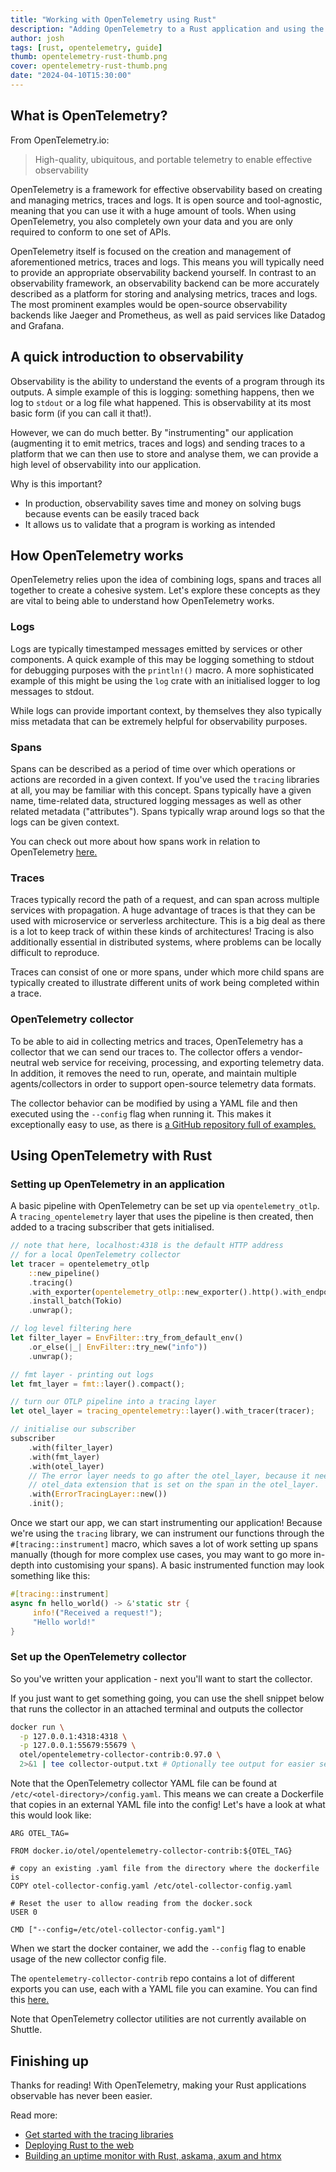 ```yaml
---
title: "Working with OpenTelemetry using Rust"
description: "Adding OpenTelemetry to a Rust application and using the OpenTelemetry collector"
author: josh
tags: [rust, opentelemetry, guide]
thumb: opentelemetry-rust-thumb.png
cover: opentelemetry-rust-thumb.png
date: "2024-04-10T15:30:00"
---
```


## What is OpenTelemetry?

From OpenTelemetry.io:

> High-quality, ubiquitous, and portable telemetry to enable effective observability

OpenTelemetry is a framework for effective observability based on creating and managing metrics, traces and logs. It is open source and tool-agnostic, meaning that you can use it with a huge amount of tools. When using OpenTelemetry, you also completely own your data and you are only required to conform to one set of APIs.

OpenTelemetry itself is focused on the creation and management of aforementioned metrics, traces and logs. This means you will typically need to provide an appropriate observability backend yourself. In contrast to an observability framework, an observability backend can be more accurately described as a platform for storing and analysing metrics, traces and logs. The most prominent examples would be open-source observability backends like Jaeger and Prometheus, as well as paid services like Datadog and Grafana.

## A quick introduction to observability

Observability is the ability to understand the events of a program through its outputs. A simple example of this is logging: something happens, then we log to `stdout` or a log file what happened. This is observability at its most basic form (if you can call it that!).

However, we can do much better. By "instrumenting" our application (augmenting it to emit metrics, traces and logs) and sending traces to a platform that we can then use to store and analyse them, we can provide a high level of observability into our application.

Why is this important?

- In production, observability saves time and money on solving bugs because events can be easily traced back
- It allows us to validate that a program is working as intended

## How OpenTelemetry works

OpenTelemetry relies upon the idea of combining logs, spans and traces all together to create a cohesive system. Let's explore these concepts as they are vital to being able to understand how OpenTelemetry works.

### Logs

Logs are typically timestamped messages emitted by services or other components. A quick example of this may be logging something to stdout for debugging purposes with the `println!()` macro. A more sophisticated example of this might be using the `log` crate with an initialised logger to log messages to stdout.

While logs can provide important context, by themselves they also typically miss metadata that can be extremely helpful for observability purposes.

### Spans

Spans can be described as a period of time over which operations or actions are recorded in a given context. If you've used the `tracing` libraries at all, you may be familiar with this concept. Spans typically have a given name, time-related data, structured logging messages as well as other related metadata ("attributes"). Spans typically wrap around logs so that the logs can be given context.

You can check out more about how spans work in relation to OpenTelemetry [here.](https://opentelemetry.io/docs/concepts/signals/traces/#spans)

### Traces

Traces typically record the path of a request, and can span across multiple services with propagation. A huge advantage of traces is that they can be used with microservice or serverless architecture. This is a big deal as there is a lot to keep track of within these kinds of architectures! Tracing is also additionally essential in distributed systems, where problems can be locally difficult to reproduce.

Traces can consist of one or more spans, under which more child spans are typically created to illustrate different units of work being completed within a trace.

### OpenTelemetry collector

To be able to aid in collecting metrics and traces, OpenTelemetry has a collector that we can send our traces to. The collector offers a vendor-neutral web service for receiving, processing, and exporting telemetry data. In addition, it removes the need to run, operate, and maintain multiple agents/collectors in order to support open-source telemetry data formats.

The collector behavior can be modified by using a YAML file and then executed using the `--config` flag when running it. This makes it exceptionally easy to use, as there is [a GitHub repository full of examples.](https://github.com/open-telemetry/opentelemetry-collector-contrib)

## Using OpenTelemetry with Rust

### Setting up OpenTelemetry in an application

A basic pipeline with OpenTelemetry can be set up via `opentelemetry_otlp`. A `tracing_opentelemetry` layer that uses the pipeline is then created, then added to a tracing subscriber that gets initialised.

```rust
// note that here, localhost:4318 is the default HTTP address
// for a local OpenTelemetry collector
let tracer = opentelemetry_otlp
    ::new_pipeline()
    .tracing()
    .with_exporter(opentelemetry_otlp::new_exporter().http().with_endpoint("localhost:4318"))
    .install_batch(Tokio)
    .unwrap();

// log level filtering here
let filter_layer = EnvFilter::try_from_default_env()
    .or_else(|_| EnvFilter::try_new("info"))
    .unwrap();

// fmt layer - printing out logs
let fmt_layer = fmt::layer().compact();

// turn our OTLP pipeline into a tracing layer
let otel_layer = tracing_opentelemetry::layer().with_tracer(tracer);

// initialise our subscriber
subscriber
    .with(filter_layer)
    .with(fmt_layer)
    .with(otel_layer)
    // The error layer needs to go after the otel_layer, because it needs access to the
    // otel_data extension that is set on the span in the otel_layer.
    .with(ErrorTracingLayer::new())
    .init();
```

Once we start our app, we can start instrumenting our application! Because we're using the `tracing` library, we can instrument our functions through the `#[tracing::instrument]` macro, which saves a lot of work setting up spans manually (though for more complex use cases, you may want to go more in-depth into customising your spans). A basic instrumented function may look something like this:

```rust
#[tracing::instrument]
async fn hello_world() -> &'static str {
     info!("Received a request!");
     "Hello world!"
}
```

### Set up the OpenTelemetry collector

So you've written your application - next you'll want to start the collector.

If you just want to get something going, you can use the shell snippet below that runs the collector in an attached terminal and outputs the collector

```bash
docker run \
  -p 127.0.0.1:4318:4318 \
  -p 127.0.0.1:55679:55679 \
  otel/opentelemetry-collector-contrib:0.97.0 \
  2>&1 | tee collector-output.txt # Optionally tee output for easier search later
```

Note that the OpenTelemetry collector YAML file can be found at `/etc/<otel-directory>/config.yaml`. This means we can create a Dockerfile that copies in an external YAML file into the config! Let's have a look at what this would look like:

```docker
ARG OTEL_TAG=

FROM docker.io/otel/opentelemetry-collector-contrib:${OTEL_TAG}

# copy an existing .yaml file from the directory where the dockerfile is
COPY otel-collector-config.yaml /etc/otel-collector-config.yaml

# Reset the user to allow reading from the docker.sock
USER 0

CMD ["--config=/etc/otel-collector-config.yaml"]
```

When we start the docker container, we add the `--config` flag to enable usage of the new collector config file.

The `opentelemetry-collector-contrib` repo contains a lot of different exports you can use, each with a YAML file you can examine. You can find this [here.](https://github.com/open-telemetry/opentelemetry-collector-contrib/tree/main/exporter)

Note that OpenTelemetry collector utilities are not currently available on Shuttle.

## Finishing up

Thanks for reading! With OpenTelemetry, making your Rust applications observable has never been easier.

Read more:

- [Get started with the tracing libraries](https://www.shuttle.dev/blog/2024/01/09/getting-started-tracing-rust)
- [Deploying Rust to the web](https://www.shuttle.dev/blog/2024/02/07/deploy-rust-web)
- [Building an uptime monitor with Rust, askama, axum and htmx](https://www.shuttle.dev/blog/2024/02/08/uptime-monitoring-rust)
